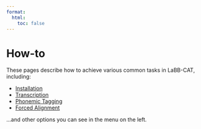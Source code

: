 ```yaml
---
format:
  html:
    toc: false
---
```

# How-to

These pages describe how to achieve various common tasks in LaBB-CAT, including:

- [Installation](install/index.qmd)
- [Transcription](transcription/index.qmd)
- [Phonemic Tagging](phonemic-tagging/index.qmd)
- [Forced Alignment](forced-alignment/index.qmd)

...and other options you can see in the menu on the left.